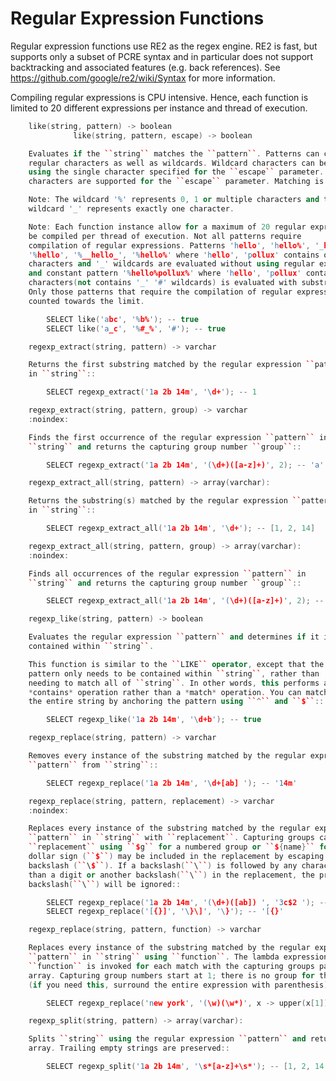 
# Regular Expression Functions


Regular expression functions use RE2 as the regex engine. RE2 is fast, but
supports only a subset of PCRE syntax and in particular does not support
backtracking and associated features (e.g. back references).
See https://github.com/google/re2/wiki/Syntax for more information.

Compiling regular expressions is CPU intensive. Hence, each function is
limited to 20 different expressions per instance and thread of execution.

```cpp
    like(string, pattern) -> boolean
              like(string, pattern, escape) -> boolean

    Evaluates if the ``string`` matches the ``pattern``. Patterns can contain
    regular characters as well as wildcards. Wildcard characters can be escaped
    using the single character specified for the ``escape`` parameter. Only ASCII
    characters are supported for the ``escape`` parameter. Matching is case sensitive.

    Note: The wildcard '%' represents 0, 1 or multiple characters and the
    wildcard '_' represents exactly one character.

    Note: Each function instance allow for a maximum of 20 regular expressions to
    be compiled per thread of execution. Not all patterns require
    compilation of regular expressions. Patterns 'hello', 'hello%', '_hello__%',
    '%hello', '%__hello_', '%hello%' where 'hello', 'pollux' contains only regular
    characters and '_' wildcards are evaluated without using regular expressions,
    and constant pattern '%hello%pollux%' where 'hello', 'pollux' contains only regular
    characters(not contains '_' '#' wildcards) is evaluated with substrings-searching.
    Only those patterns that require the compilation of regular expressions are
    counted towards the limit.

        SELECT like('abc', '%b%'); -- true
        SELECT like('a_c', '%#_%', '#'); -- true
```
```cpp
    regexp_extract(string, pattern) -> varchar

    Returns the first substring matched by the regular expression ``pattern``
    in ``string``::

        SELECT regexp_extract('1a 2b 14m', '\d+'); -- 1
```
```cpp
    regexp_extract(string, pattern, group) -> varchar
    :noindex:

    Finds the first occurrence of the regular expression ``pattern`` in
    ``string`` and returns the capturing group number ``group``::

        SELECT regexp_extract('1a 2b 14m', '(\d+)([a-z]+)', 2); -- 'a'
```
```cpp
    regexp_extract_all(string, pattern) -> array(varchar):

    Returns the substring(s) matched by the regular expression ``pattern``
    in ``string``::

        SELECT regexp_extract_all('1a 2b 14m', '\d+'); -- [1, 2, 14]
```
```cpp
    regexp_extract_all(string, pattern, group) -> array(varchar):
    :noindex:

    Finds all occurrences of the regular expression ``pattern`` in
    ``string`` and returns the capturing group number ``group``::

        SELECT regexp_extract_all('1a 2b 14m', '(\d+)([a-z]+)', 2); -- ['a', 'b', 'm']
```
```cpp
    regexp_like(string, pattern) -> boolean

    Evaluates the regular expression ``pattern`` and determines if it is
    contained within ``string``.

    This function is similar to the ``LIKE`` operator, except that the
    pattern only needs to be contained within ``string``, rather than
    needing to match all of ``string``. In other words, this performs a
    *contains* operation rather than a *match* operation. You can match
    the entire string by anchoring the pattern using ``^`` and ``$``::

        SELECT regexp_like('1a 2b 14m', '\d+b'); -- true
```
```cpp
    regexp_replace(string, pattern) -> varchar

    Removes every instance of the substring matched by the regular expression
    ``pattern`` from ``string``::

        SELECT regexp_replace('1a 2b 14m', '\d+[ab] '); -- '14m'
```
```cpp
    regexp_replace(string, pattern, replacement) -> varchar
    :noindex:

    Replaces every instance of the substring matched by the regular expression
    ``pattern`` in ``string`` with ``replacement``. Capturing groups can be referenced in
    ``replacement`` using ``$g`` for a numbered group or ``${name}`` for a named group. A
    dollar sign (``$``) may be included in the replacement by escaping it with a
    backslash (``\$``). If a backslash(``\``) is followed by any character other
    than a digit or another backslash(``\``) in the replacement, the preceding
    backslash(``\``) will be ignored::

        SELECT regexp_replace('1a 2b 14m', '(\d+)([ab]) ', '3c$2 '); -- '3ca 3cb 14m'
        SELECT regexp_replace('[{}]', '\}\]', '\}'); -- '[{}'
```
```cpp
    regexp_replace(string, pattern, function) -> varchar

    Replaces every instance of the substring matched by the regular expression
    ``pattern`` in ``string`` using ``function``. The lambda expression
    ``function`` is invoked for each match with the capturing groups passed as an
    array. Capturing group numbers start at 1; there is no group for the entire match
    (if you need this, surround the entire expression with parenthesis). ::

        SELECT regexp_replace('new york', '(\w)(\w*)', x -> upper(x[1]) || lower(x[2])); --'New York'
```
```cpp
    regexp_split(string, pattern) -> array(varchar):

    Splits ``string`` using the regular expression ``pattern`` and returns an
    array. Trailing empty strings are preserved::

        SELECT regexp_split('1a 2b 14m', '\s*[a-z]+\s*'); -- [1, 2, 14, ]
```